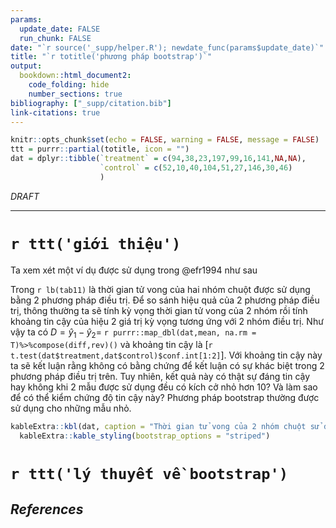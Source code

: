 ```yaml
---
params:
  update_date: FALSE
  run_chunk: FALSE
date: "`r source('_supp/helper.R'); newdate_func(params$update_date)`"
title: "`r totitle('phương pháp bootstrap')`"
output: 
  bookdown::html_document2:
    code_folding: hide
    number_sections: true
bibliography: ["_supp/citation.bib"]
link-citations: true
---
```


\newcommand{\bf}[1]{\boldsymbol{#1}}
\newcommand{\hat}[1]{\widehat{#1}}
\newcommand{\mm}[1]{\mathbb{#1}}
\newcommand{\bar}[1]{\overline{#1}}
\newcommand{\tp}[1]{{#1}^{\top}}

\def\E{\Bbb{E}}
\def\V{\Bbb{V}}
\def\P{\Bbb{P}}
\def\I{{\large\unicode{x1D7D9}}}
\def\indep{\perp\!\!\!\!\perp}
\newcommand{\overeq}[2]{\stackrel{#1}{#2}}
\def\epsilon{\varepsilon} 

```r
knitr::opts_chunk$set(echo = FALSE, warning = FALSE, message = FALSE)
ttt = purrr::partial(totitle, icon = "")
dat = dplyr::tibble(`treatment` = c(94,38,23,197,99,16,141,NA,NA),
                    `control` = c(52,10,40,104,51,27,146,30,46)
                    )
```

::: {.watermark}
*DRAFT*
:::

---

# `r ttt('giới thiệu')`

Ta xem xét một ví dụ được sử dụng trong @efr1994 như sau 

::: {.example #exm11}
Trong `r lb(tab11)` là thời gian tử vong của hai nhóm chuột được sử dụng bằng 2 phương pháp điều trị. Để so sánh hiệu quả của 2 phương pháp điều trị, thông thường ta sẽ tính kỳ vọng thời gian tử vong của 2 nhóm rồi tính khoảng tin cậy của hiệu 2 giá trị kỳ vọng tương ứng với 2 nhóm điều trị. Như vậy ta có $D = \hat{y}_1 - \hat{y}_2=$ `r purrr::map_dbl(dat,mean, na.rm = T)%>%compose(diff,rev)()` và khoảng tin cậy là [`r t.test(dat$treatment,dat$control)$conf.int[1:2]`]. Với khoảng tin cậy này ta sẽ kết luận rằng không có bằng chứng để kết luận có sự khác biệt trong 2 phương pháp điều trị trên. Tuy nhiên, kết quả này có thật sự đáng tin cậy hay không khi 2 mẫu được sử dụng đều có kích cở nhỏ hơn 10? Và làm sao để có thể kiểm chứng độ tin cậy này? Phương pháp bootstrap thường được sử dụng cho những mẫu nhỏ. 
:::

```r
kableExtra::kbl(dat, caption = "Thời gian tử vong của 2 nhóm chuột sử dụng treatment và control.", label = "tab11", align = "cc")%>%
  kableExtra::kable_styling(bootstrap_options = "striped")
```

# `r ttt('lý thuyết về bootstrap')`


















<!-- ----------------------------------------------------------------------------- -->

::: {.shad}
# _References_ {-}
:::
